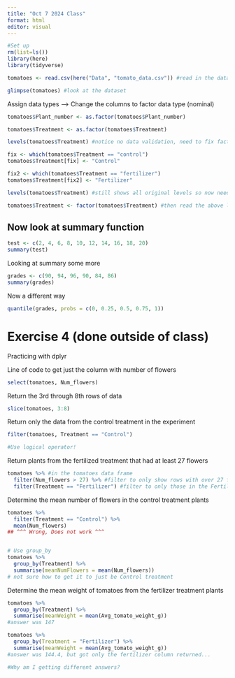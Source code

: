 ```yaml
---
title: "Oct 7 2024 Class"
format: html
editor: visual
---
```


```r
#Set up
rm(list=ls())
library(here)
library(tidyverse)
```

```r
tomatoes <- read.csv(here("Data", "tomato_data.csv")) #read in the data
```

```r
glimpse(tomatoes) #look at the dataset
```

Assign data types –\> Change the columns to factor data type (nominal)

```r
tomatoes$Plant_number <- as.factor(tomatoes$Plant_number)

tomatoes$Treatment <- as.factor(tomatoes$Treatment)
```

```r
levels(tomatoes$Treatment) #notice no data validation, need to fix factor levels
```

```r
fix <- which(tomatoes$Treatment == "control")
tomatoes$Treatment[fix] <- "Control"
```

```r
fix2 <- which(tomatoes$Treatment == "fertilizer")
tomatoes$Treatment[fix2] <- "Fertilizer"

levels(tomatoes$Treatment) #still shows all original levels so now need to say...

tomatoes$Treatment <- factor(tomatoes$Treatment) #then read the above line of code again to get the updated levels
```

## Now look at summary function

```r
test <- c(2, 4, 6, 8, 10, 12, 14, 16, 18, 20)
summary(test)
```

Looking at summary some more

```r
grades <- c(90, 94, 96, 90, 84, 86)
summary(grades)
```

Now a different way

```r
quantile(grades, probs = c(0, 0.25, 0.5, 0.75, 1))
```

# Exercise 4 (done outside of class)

Practicing with dplyr

Line of code to get just the column with number of flowers

```r
select(tomatoes, Num_flowers) 
```

Return the 3rd through 8th rows of data

```r
slice(tomatoes, 3:8)
```

Return only the data from the control treatment in the experiment

```r
filter(tomatoes, Treatment == "Control") 

#Use logical operator!
```

Return plants from the fertilized treatment that had at least 27 flowers

```r
tomatoes %>% #in the tomatoes data frame
  filter(Num_flowers > 27) %>% #filter to only show rows with over 27 flowers
  filter(Treatment == "Fertilizer") #filter to only those in the Fertilizer treatment
```

Determine the mean number of flowers in the control treatment plants

```r
tomatoes %>%
  filter(Treatment == "Control") %>%
  mean(Num_flowers)
## ^^^ Wrong, Does not work ^^^


# Use group_by
tomatoes %>%
  group_by(Treatment) %>%
  summarise(meanNumFlowers = mean(Num_flowers))
# not sure how to get it to just be Control treatment
```

Determine the mean weight of tomatoes from the fertilizer treatment plants

```r
tomatoes %>%
  group_by(Treatment) %>%
  summarise(meanWeight = mean(Avg_tomato_weight_g)) 
#answer was 147

tomatoes %>%
  group_by(Treatment = "Fertilizer") %>%
  summarise(meanWeight = mean(Avg_tomato_weight_g))
#answer was 144.4, but got only the fertilizer column returned...

#Why am I getting different answers?
```
